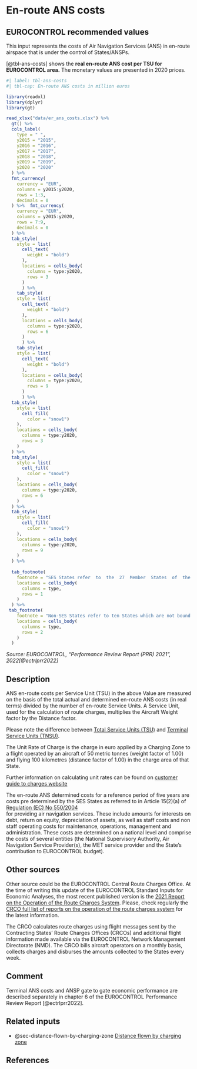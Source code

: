 # En-route ANS costs {#sec-en-route-ans-costs}

## EUROCONTROL recommended values

This input represents the costs of Air Navigation Services (ANS) in en-route 
airspace that is under the control of States/ANSPs.

[@tbl-ans-costs] shows the **real en-route ANS cost per TSU for EUROCONTROL area.** 
The monetary values are presented in 2020 prices.

```r
#| label: tbl-ans-costs
#| tbl-cap: En-route ANS costs in million euros

library(readxl)
library(dplyr)
library(gt)

read_xlsx("data/er_ans_costs.xlsx") %>% 
  gt() %>% 
  cols_label(
    type = " ",
    y2015 = "2015",
    y2016 = "2016",
    y2017 = "2017",
    y2018 = "2018",
    y2019 = "2019",
    y2020 = "2020"
  ) %>% 
  fmt_currency(
    currency = "EUR",
    columns = y2015:y2020,
    rows = 1:3,
    decimals = 0
  ) %>%  fmt_currency(
    currency = "EUR",
    columns = y2015:y2020,
    rows = 7:9,
    decimals = 0
  ) %>% 
  tab_style(
    style = list(
      cell_text(
        weight = "bold")
      ),
      locations = cells_body(
        columns = type:y2020,
        rows = 3
      )
      ) %>% 
    tab_style(
    style = list(
      cell_text(
        weight = "bold")
      ),
      locations = cells_body(
        columns = type:y2020,
        rows = 6
      )
      ) %>% 
    tab_style(
    style = list(
      cell_text(
        weight = "bold")
      ),
      locations = cells_body(
        columns = type:y2020,
        rows = 9
      )
      ) %>% 
  tab_style(
    style = list(
      cell_fill(
        color = "snow1")
    ),
    locations = cells_body(
      columns = type:y2020,
      rows = 3
    )
  ) %>% 
  tab_style(
    style = list(
      cell_fill(
        color = "snow1")
    ),
    locations = cells_body(
      columns = type:y2020,
      rows = 6
    )
  ) %>% 
  tab_style(
    style = list(
      cell_fill(
        color = "snow1")
    ),
    locations = cells_body(
      columns = type:y2020,
      rows = 9
    )
  ) %>% 
  
  tab_footnote(
    footnote = "SES States refer  to  the  27  Member  States  of  the European  Union  (EU),  plus  Switzerland and Norway",
    locations = cells_body(
      columns = type,
      rows = 1
    )
  ) %>% 
 tab_footnote(
    footnote = "Non‐SES States refer to ten States which are not bound by SES regulations but which were part of the EUROCONTROL Multilateral Route Charges System in 2020   (i.e. Albania, Armenia, Bosnia‐Herzegovina, Georgia, Moldova, North Macedonia, Serbia, Montenegro, United Kingdom and Türkiye)",
    locations = cells_body(
      columns = type,
      rows = 2
    )
  ) 
```
*Source: EUROCONTROL, "Performance Review Report (PRR) 2021", 2022[@ectrlprr2022]*

## Description

ANS en-route costs per Service Unit (TSU) in the above Value are measured on the
basis of the total actual and determined en-route ANS costs (in real terms) 
divided by the number of en-route Service Units. A Service Unit, used for the 
calculation of route charges, multiplies the Aircraft Weight factor by the 
Distance factor.

:::{.callout-note}
Please note the difference between [Total Service Units (TSU)](https://ansperformance.eu/acronym/su/) and [Terminal Service Units (TNSU)](https://ansperformance.eu/acronym/tnsu/).
:::

:::{.callout-note}
The Unit Rate of Charge is the charge in euro applied by a Charging Zone to a 
flight operated by an aircraft of 50 metric tonnes (weight factor of 1.00) and 
flying 100 kilometres (distance factor of 1.00) in the charge area of that State.  

Further information on calculating unit rates can be found on [customer guide to charges website](https://www.eurocontrol.int/publication/customer-guide-route-charges)
:::

The en-route ANS determined costs for a reference period of five years are costs 
pre determined by the SES States as referred to in Article 15(2)(a) of [Regulation
(EC) No 550/2004](http://eur lex.europa.eu/LexUriServ/LexUriServ.do?uri=CONSLEG:2004R0550:20091204:EN:PDF)  
for providing air navigation services. These include amounts 
for interests on debt, return on equity, depreciation of assets, as well as staff 
costs and non staff operating costs for maintenance, operations, management and
administration. These costs are determined on a national level and comprise the 
costs of several entities (the National Supervisory Authority, Air Navigation 
Service Provider(s), the MET service provider and the State’s contribution to EUROCONTROL budget).

## Other sources

Other source could be the EUROCONTROL Central Route Charges Office. At the time
of writing this update of the EUROCONTROL Standard Inputs for Economic Analyses,
the most recent published version is the [2021 Report on the Operation of the
Route Charges System](https://www.eurocontrol.int/publication/report-operation-route-charges-system-2021).
Please, check regularly the [CRCO full list of reports on the operation of the route charges system](https://www.eurocontrol.int/library/search?f%5B0%5D=activity%3A768&f%5B1%5D=topic%3A1159&f%5B2%5D=activity%3A768&f%5B3%5D=topic%3A1159) 
for the latest information.

The CRCO calculates route charges using flight messages sent by the Contracting 
States’ Route Charges Offices (CRCOs) and additional flight information made 
available via the EUROCONTROL Network Management Directorate (NMD). The CRCO bills 
aircraft operators on a monthly basis, collects charges and disburses the amounts
collected to the States every week. 

## Comment

Terminal ANS costs and ANSP gate to gate economic performance are described 
separately in chapter 6 of the EUROCONTROL Performance Review Report [@ectrlprr2022].

## Related inputs

* @sec-distance-flown-by-charging-zone [Distance flown by charging zone](#sec-distance-flown-by-charging-zone)

## References

